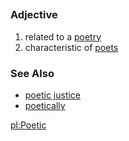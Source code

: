 =={{en}}==
===Adjective===
# related to a [[poetry]]
# characteristic of [[poets]]

===See Also===
* [[poetic justice]]
* [[poetically]]

[[pl:Poetic]]